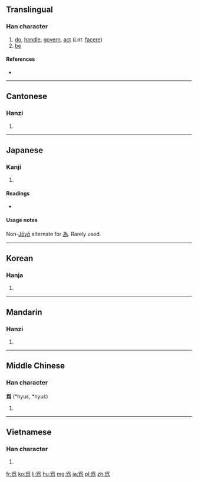 {{also|为|為}}
==Translingual==
{{stroke order|type=animate}}

===Han character===
{{Han char|rn=87|rad=爪|as=08|sn=12|four=|canj=月竹弓火 (BHNF)}}

# [[do]], [[handle]], [[govern]], [[act]] (''Lat.'' [[facere]])
# [[be]]

====References====
* {{Han ref|kx=0689.130|dkj=19686|dj=1102.160|hdz=32033.210|uh=7232|ud=29234}}

----

==Cantonese==

===Hanzi===
{{yue-hanzi|jyut=|y=wai4, wai6|sim=为}}

# {{defn|Cantonese|sort=爪08}}

----

==Japanese==

===Kanji===
{{ja-kanji|grade=|rs=爪08}}

# {{defn|Japanese|sort=爪08}}

====Readings====
* {{ja-readings|on=[[い]] (i)|kun=[[ため]] (tame), [[する]] (suru), [[なす]] (nasu), [[なる]] (naru)}}

====Usage notes====
Non-[[w:Jōyō kanji|Jōyō]] alternate for [[為]].  Rarely used.

----

==Korean==

===Hanja===
{{ko-hanja|hangeul=위|eumhun=|rv=wi|mr=wi|y=wi}}

# {{defn|Korean|sort=爪08}}

----

==Mandarin==

===Hanzi===
{{cmn-hanzi|sim=为|pin=[[wèi]] ([[wei4]]), [[wéi]] ([[wei2]])|wg=wei<sup>4</sup>, wei<sup>2</sup>}}

# {{defn|Mandarin|sort=爪08}}

----

==Middle Chinese==

===Han character===
'''爲''' (*hyuɛ, *hyuɛ̀)<!--note: asterisks indicate that this character appears more than four times in the Tang Dynasty corpus of literature-->

# {{defn|Middle Chinese|sort=爪08}}

----

==Vietnamese==

===Han character===
{{vi-hantu|[[vay]], [[vì]], [[vĩ]], [[vơ]], [[vờ]], [[vi]], [[ví]], [[vị]]|rs=爪08}}

# {{defn|Vietnamese|sort=爪08}}

[[fr:爲]]
[[ko:爲]]
[[li:爲]]
[[hu:爲]]
[[mg:爲]]
[[ja:爲]]
[[pl:爲]]
[[zh:爲]]